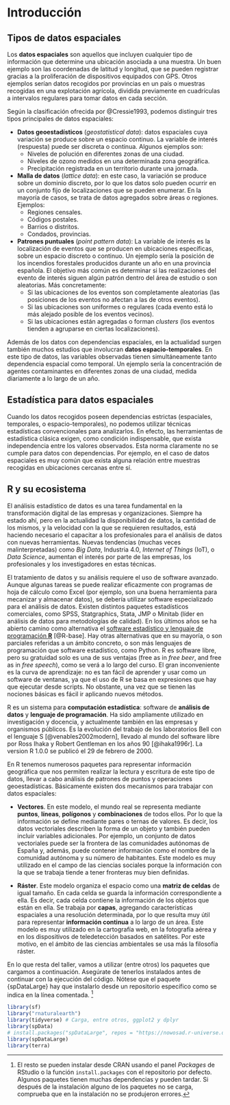 # Introducción

## Tipos de datos espaciales

Los **datos espaciales** son aquellos que incluyen cualquier tipo de información
que determine una ubicación asociada a una muestra. Un buen ejemplo son las coordenadas
de latitud y longitud, que se pueden registrar gracias a la proliferación de
dispositivos equipados con GPS. Otros ejemplos serían datos recogidos por provincias
en un país o muestras recogidas en una explotación agrícola, dividida previamente 
en cuadrículas a intervalos regulares para tomar datos en cada sección.

Según la clasificación ofrecida por @Cressie1993, podemos distinguir tres tipos
principales de datos espaciales:

- **Datos geoestadísticos** (*geostatistical data*): datos espaciales cuya variación 
se produce sobre un espacio continuo. La variable de interés (respuesta) puede 
ser discreta o continua. Algunos ejemplos son:
    * Niveles de polución en diferentes zonas de una ciudad.
    * Niveles de ozono medidos en una determinada zona geográfica.
    * Precipitación registrada en un territorio durante una jornada.

- **Malla de datos** (*lattice data*): en este caso, la variación se produce sobre un
dominio discreto, por lo que los datos solo pueden ocurrir en un conjunto fijo de
localizaciones que se pueden enumerar. En la mayoría de casos, se trata de datos
agregados sobre áreas o regiones. Ejemplos:
    * Regiones censales.
    * Códigos postales.
    * Barrios o distritos.
    * Condados, provincias.
    
- **Patrones puntuales** (*point pattern data*): La variable de interés es la localización 
de eventos que se producen en ubicaciones específicas, sobre un espacio discreto
o continuo. Un ejemplo sería la posición de los incendios forestales producidos
durante un año en una provincia española. El objetivo más común es determinar si
las realizaciones del evento de interés siguen algún patrón dentro del área de
estudio o son aleatorias. Más concretamente:
    * Si las ubicaciones de los eventos son completamente aleatorias (las posiciones
    de los eventos no afectan a las de otros eventos).
    * Si las ubicaciones son uniformes o regulares (cada evento está lo más alejado
    posible de los eventos vecinos).
    * Si las ubicaciones están agregadas o forman *clusters* (los eventos tienden
    a agruparse en ciertas localizaciones).

Además de los datos con dependencias espaciales, en la actualidad surgen también
muchos estudios que involucran **datos espacio-temporales**. En este tipo de datos,
las variables observadas tienen simultáneamente tanto dependencia espacial como
temporal. Un ejemplo sería la concentración de agentes contaminantes en diferentes
zonas de una ciudad, medida diariamente a lo largo de un año.

## Estadística para datos espaciales

Cuando los datos recogidos poseen dependencias estrictas (espaciales, temporales,
o espacio-temporales), no podemos utilizar técnicas estadísticas convencionales
para analizarlos. En efecto, las herramientas de estadística clásica exigen, como
condición indispensable, que exista independencia entre los valores observados.
Esta norma claramente no se cumple para datos con dependencias. Por ejemplo, en
el caso de datos espaciales es muy común que exista alguna relación entre muestras
recogidas en ubicaciones cercanas entre sí.


## R y su ecosistema

El análisis estadístico de datos es una tarea fundamental 
en la transformación digital de las empresas y organizaciones. 
Siempre ha estado ahí, pero
en la actualidad la disponibilidad de datos, la cantidad de los mismos, 
y la velocidad con la que se requieren resultados, está haciendo
necesario el capacitar a los profesionales
para el análisis de datos con nuevas herramientas. Nuevas tendencias (muchas veces
malinterpretadas) como _Big Data_, Industria 4.0, _Internet of Things_ (IoT), 
o _Data Science_, aumentan el interés por parte de las empresas, los profesionales 
y los investigadores en estas técnicas.

El tratamiento de datos y su análisis requiere el uso de
software avanzado. Aunque algunas tareas se puede realizar
eficazmente con programas de hoja de cálculo 
como Excel (por ejemplo, son una buena herramienta para mecanizar y almacenar datos), 
se debería
utilizar software especializado para el análisis de datos. Existen distintos 
paquetes estadísticos comerciales, como SPSS, Statgraphics, Stata, JMP o Minitab 
(líder en análisis de datos para metodologías de calidad). En los últimos 
años se ha abierto camino como alternativa el [software estadístico y lenguaje de
programación **R**](http://www.r-project.org) [@R-base]. Hay otras alternativas que en su mayoría, o son parciales referidas a un 
ámbito concreto, o son más lenguajes de programación que software estadístico, como Python. 
R es software libre, pero su gratuidad solo es una
de sus ventajas (free as in _free beer_, and free as
in _free speech_), como se verá a lo largo del curso. El gran inconveniente
es la curva de aprendizaje: no es tan fácil de aprender y usar como un
software de ventanas, ya que el uso de R se basa en expresiones que
hay que ejecutar desde scripts. No obstante, una vez que se tienen las
nociones básicas es fácil ir aplicando nuevos métodos.


R es un 
sistema para **computación estadística**: software de **análisis de datos** y
**lenguaje de programación**. Ha sido ampliamente utilizado en investigación y docencia, 
y actualmente también 
en las empresas y organismos públicos. Es la evolución del trabajo de los laboratorios Bell con el 
lenguaje S [@venables2002modern],
llevado al mundo del software libre por Ross Ihaka y Robert Gentleman en los años 90 [@ihaka1996r].
La version R 1.0.0 se publicó el 29 de febrero de 2000.

En R tenemos numerosos paquetes para representar información geográfica que nos permiten realizar
la lectura y escritura de este tipo de datos, llevar a cabo análisis de patrones de puntos y operaciones geoestadísticas. Básicamente existen dos mecanismos para trabajar con datos espaciales:

- **Vectores**. En este modelo, el mundo real se representa mediante **puntos**, **líneas**, **polígonos** y **combinaciones** de todos ellos. Por lo que la información se define mediante pares o ternas de valores.  Es decir, los datos vectoriales describen la forma de un objeto y también pueden incluir variables adicionales. Por ejemplo, un conjunto de datos vectoriales puede ser la frontera de las comunidades autónomas de España y, además, puede contener información como el nombre de la comunidad autónoma y su número de habitantes. Este modelo es muy utilizado en el campo de las ciencias sociales porque la información con la que se trabaja tiende a tener fronteras muy bien definidas.

- **Ráster**. Este modelo organiza el espacio como una **matriz de celdas** de igual tamaño. En cada celda se guarda la información correspondiente a ella. Es decir, cada celda contiene la información de los objetos que están en ella. Se trabaja por **capas**, agregando características espaciales a una resolución determinada, por lo que resulta muy útil para representar **información continua** a lo largo de un área. Este modelo es muy utilizado en la cartografía web, en la fotografía aérea y en los dispositivos de teledetección basados en satélites. Por este motivo, en el ámbito de las ciencias ambientales se usa más la filosofía ráster.

En lo que resta del taller, vamos a utilizar (entre otros) los paquetes que cargamos a continuación. Asegúrate de tenerlos instalados antes de continuar con la ejecución del código. Nótese que el paquete {spDataLarge} hay que instalarlo desde un repositorio específico como se indica en la línea comentada. ^[El resto se pueden instalar desde CRAN usando el panel _Packages_ de RStudio o la función `install.packages` con el repositorio por defecto. Algunos paquetes tienen muchas dependencias y pueden tardar. Si después de la instalación alguno de los paquetes no se carga, comprueba que en la instalación no se produjeron errores.]

```r
library(sf)
library("rnaturalearth")
library(tidyverse) # Carga, entre otros, ggplot2 y dplyr
library(spData)
# install.packages("spDataLarge", repos = "https://nowosad.r-universe.dev")
library(spDataLarge)
library(terra)
```

